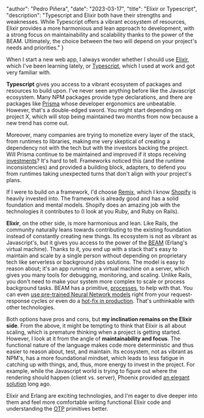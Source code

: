 
  "author": "Pedro Piñera",
  "date": "2023-03-17",
  "title": "Elixir or Typescript",
  "description": "Typescript and Elixir both have their strengths and weaknesses. While Typescript offers a vibrant ecosystem of resources, Elixir provides a more harmonious and lean approach to development, with a strong focus on maintainability and scalability thanks to the power of the BEAM. Ultimately, the choice between the two will depend on your project's needs and priorities."
}




When I start a new web app,
I always wonder whether I should use [Elixir](https://elixir-lang.org/),
which I've been learning lately,
or [Typescript](https://www.typescriptlang.org/), which I used at work and got very familiar with.

**Typescript** gives you access to a vibrant ecosystem of packages and resources to build upon.
I've never seen anything before like the Javascript ecosystem.
Many NPM packages provide type declarations, and there are packages like [Prisma](https://www.prisma.io) whose developer ergonomics are unbeatable.
However,
that's a double-edged sword.
You might start depending on project X,
which will stop being maintained two months from now because a new trend has come out.

Moreover, many companies are trying to monetize every layer of the stack, from runtimes to libraries, making me very skeptical of creating a dependency not with the tech but with the investors backing the project.
Will Prisma continue to be maintained and improved if it stops receiving [investments](https://www.prisma.io/blog/series-b-announcement-v8t12ksi6x)?
It's hard to tell.
Frameworks noticed this (and the runtime inconsistencies) and provided a building block,
adapters,
to defend you from runtimes taking unexpected turns that don't align with your project's plans.

If I were to build on a framework,
I'd choose [Remix](http://remix.run/),
which I know [Shopify](https://shopify.com) is heavily invested into.
The framework is already good and has a solid foundation and mental models.
Shopify does an amazing job with the technologies it contributes to (I look at you Ruby, and Ruby on Rails).

**Elixir**, on the other side, is more harmonious and lean.
Like Rails, the community naturally leans towards contributing to the existing foundation instead of constantly creating new things.
Its ecosystem is not as vibrant as Javascript's,
but it gives you access to the power of the [BEAM](https://en.wikipedia.org/wiki/BEAM_(Erlang_virtual_machine)) (Erlang's virtual machine).
Thanks to it, you end up with a stack that's easy to maintain and scale by a single person without depending on proprietary tech like serverless or background jobs solutions.
The model is easy to reason about; it's an app running on a virtual machine on a server,
which gives you many tools for debugging, monitoring, and scaling.
Unlike Rails,
you don't need to make your system more complex to scale or process background tasks.
BEAM has a primitive,
[processes](https://www.erlang.org/doc/reference_manual/processes.html),
to help with that.
You can even [use pre-trained Neural Network models](https://github.com/elixir-nx/bumblebee) right from your request-response cycles or even do a [hot-fix in production](https://www.youtube.com/watch?v=JvBT4XBdoUE).
That's unthinkable with other technologies.

Both options have pros and cons, but **my inclination remains on the Elixir side**.
From the above,
it might be tempting to think that Elixir is all about scaling,
which is premature thinking when a project is getting started.
However,
I look at it from the angle of **maintainability and focus**.
The functional nature of the language makes code more deterministic and thus easier to reason about, test, and maintain.
Its ecosystem,
not as vibrant as NPM's,
has a more foundational mindset,
which leads to less fatigue in catching up with things, and, thus, more energy to invest in the project.
For example, while the Javascript world is trying to figure out where the rendering should happen (client vs. server), Phoenix provided [an elegant solution](https://hexdocs.pm/phoenix_live_view/Phoenix.LiveView.html) long ago.

Elixir and Erlang are exciting technologies, and I'm eager to dive deeper into them and feel more comfortable writing functional Elixir code and understanding the [OTP](https://serokell.io/blog/elixir-otp-guide) primitives better.

    